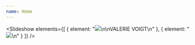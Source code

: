 ```yaml
---
name: Home
---
```


<Slideshow
  elements={[
    {
      element:
        "![](/uploads/118-180313_Das_Mädchen_mit_dem_Fingerhut_GP-0575.jpg)\n\nVALERIE VOIGT\n"
    },
    { element: "![](/uploads/18_IMG_1554.jpg)\n" }
  ]}
/>

<Grid variant="Work-List" />
